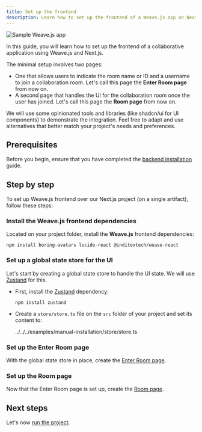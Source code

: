 ```yaml
---
title: Set up the frontend
description: Learn how to set up the frontend of a Weave.js app on Next.js
---
```


![Sample Weave.js app](/images/sample-app-manual.gif)

In this guide, you will learn how to set up the frontend of a collaborative application using Weave.js and Next.js.

The minimal setup involves two pages:

- One that allows users to indicate the room name or ID and a username to join a collaboration room.
  Let's call this page the **Enter Room page** from now on.
- A second page that handles the UI for the collaboration room once the user has joined.
  Let's call this page the **Room page** from now on.

<Callout title="Opinionated tools" type="note">
We will use some opinionated tools and libraries (like shadcn/ui for UI components) to demonstrate the integration. 
Feel free to adapt and use alternatives that better match your project's needs and preferences.
</Callout>

## Prerequisites

Before you begin, ensure that you have completed the [backend installation](/docs/main/manual-installation/backend) guide.

## Step by step

To set up Weave.js frontend over our Next.js project (on a single artifact), follow these steps:

<div className="fd-steps">

<div className="[&_h3]:fd-step">
 
### Install the Weave.js frontend dependencies

Located on your project folder, install the **Weave.js** frontend dependencies:

```shell
npm install boring-avatars lucide-react @inditextech/weave-react
```

</div>

<div className="[&_h3]:fd-step">
 
### Set up a global state store for the UI

Let's start by creating a global state store to handle the UI state. We will use
[Zustand](https://zustand.docs.pmnd.rs/getting-started/introduction) for this.


- First, install the [Zustand](https://zustand.docs.pmnd.rs/getting-started/introduction) dependency:

  ```shell
  npm install zustand
  ```

- Create a `store/store.ts` file on the `src` folder of your project and set its content to:

  <include lang="ts" meta='title="store/store.ts"'>
    ../../../examples/manual-installation/store/store.ts
  </include>

</div>

<div className="[&_h3]:fd-step">
 
### Set up the Enter Room page

With the global state store in place, create the [Enter Room page](/docs/main/manual-installation/frontend/enter-room-page).

</div>

<div className="[&_h3]:fd-step">
 
### Set up the Room page

Now that the Enter Room page is set up, create the [Room page](/docs/main/manual-installation/frontend/room-page).

</div>

</div>

## Next steps

Let's now [run the project](/docs/main/manual-installation#run-the-project).
